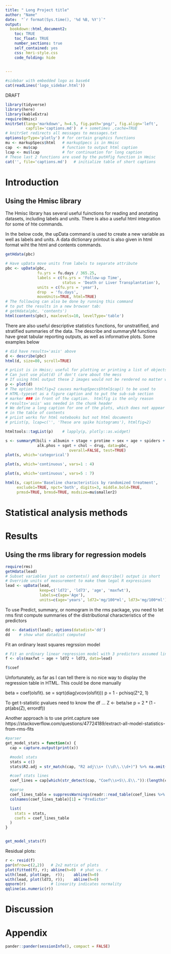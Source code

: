 ```yaml
---
title: " Long Project title"
author: "Name"
date:  "`r format(Sys.time(), '%d %B, %Y')`"
output:
  bookdown::html_document2: 
    toc: TRUE
    toc_float: TRUE
    number_sections: true
    self_contained: yes
    css: hmri-style.css
    code_folding: hide  
    

---
```


```r
#sidebar with embedded logo as base64
cat(readLines('logo_sidebar.html'))
```


<div class="watermark">DRAFT</div>




```r

library(tidyverse)
library(here)
library(kableExtra)
require(Hmisc)
knitrSet(lang='markdown', h=4.5, fig.path='png/', fig.align='left',
         capfile='captions.md')  # + sometimes ,cache=TRUE
# knitrSet redirects all messages to messages.txt
options(grType='plotly') # for certain graphics functions
mu <- markupSpecs$html   # markupSpecs is in Hmisc
cap  <- mu$cap           # function to output html caption
lcap <- mu$lcap          # for continuation for long caption
# These last 2 functions are used by the putHfig function in Hmisc
cat('', file='captions.md')   # initialize table of short captions

```




# Introduction



## Using the Hmisc library


The Hmisc library has several useful fuinctions for reading and anotating
datasets, including labels and units. There is also a useful html integration
for some of hte commands. 

In the below code, the upData command is used to create a new variable as well
as labels and units. A data dictionary printout is also given in html format
wiht the html and contents commands.

```r
getHdata(pbc)

# Have upData move units from labels to separate attribute
pbc <- upData(pbc,
              fu.yrs = fu.days / 365.25,
              labels = c(fu.yrs = 'Follow-up Time',
                         status = 'Death or Liver Transplantation'),
              units = c(fu.yrs = 'year'),
              drop  = 'fu.days',
              moveUnits=TRUE, html=TRUE)
# The following can also be done by running this command
# to put the results in a new browser tab:
# getHdata(pbc, 'contents')
html(contents(pbc), maxlevels=10, levelType='table')
```

There are also useful descriptive statistics functions, for unstratified, and
stratified summaries of the data. The describe and summaryM functions have great
tabular reporting outputs, as well as informative plots. Some examples below


```r
# did have results='asis' above
d <- describe(pbc)
html(d, size=80, scroll=TRUE)

# prList is in Hmisc; useful for plotting or printing a list of objects
# Can just use plot(d) if don't care about the mess
# If using html output these 2 images would not be rendered no matter what
p <- plot(d)
# The option htmlfig=2 causes markupSpecs$html$cap() to be used to
# HTML-typeset as a figure caption and to put the sub-sub section
# marker ### in front of the caption.  htmlfig is the only reason
# results='asis' was needed in the chunk header
# We define a long caption for one of the plots, which does not appear
# in the table of contents
# prList works for html notebooks but not html documents
# prList(p, lcap=c('', 'These are spike histograms'), htmlfig=2)
```


```r
htmltools::tagList(p)    # lapply(p, plotly::as.widget)
```



```r
s <- summaryM(bili + albumin + stage + protime + sex + age + spiders +
              alk.phos + sgot + chol ~ drug, data=pbc,
							overall=FALSE, test=TRUE)
plot(s, which='categorical')
```


```r
plot(s, which='continuous', vars=1 : 4)
```

```r
plot(s, which='continuous', vars=5 : 7)

```

```r
html(s, caption='Baseline characteristics by randomized treatment',
     exclude1=TRUE, npct='both', digits=3, middle.bold=TRUE,
     prmsd=TRUE, brmsd=TRUE, msdsize=mu$smaller2)
```
# Statistical analysis methods


# Results


## Using the rms library for regression models

```r
require(rms)
getHdata(lead)
# Subset variables just so contents() and describe() output is short
# Override units of measurement to make them legal R expressions
lead <- upData(lead,
               keep=c('ld72', 'ld73', 'age', 'maxfwt'),
               labels=c(age='Age'),
               units=c(age='years', ld72='mg/100*ml', ld73='mg/100*ml'))


```


To use Predict, summary, or nomogram in the rms package, you need to let rms first compute summaries of the distributional characteristics of the predictors

```r
dd <- datadist(lead); options(datadist='dd')
dd    # show what datadist computed
```


Fit an ordinary least squares regrssion model

```r
# Fit an ordinary linear regression model with 3 predictors assumed linear
f <- ols(maxfwt ~ age + ld72 + ld73, data=lead)

f$coef
```


Unfortunately, as far as I can tell there is no nice way to display the
regression table in HTML. This could be done manually


beta = coef(olsfit).
se =  sqrt(diag(vcov(olsfit)))
p = 1 - pchisq(Z^2, 1)  

To get t-statistic pvalues need to know the df ...
Z <- beta/se
p = 2 * (1 - pt(abs(Z), errordf))


Another approach is to use print.capture see https://stackoverflow.com/questions/47724189/extract-all-model-statistics-from-rms-fits


```r
#parser
get_model_stats = function(x) {
  cap = capture.output(print(x))

  #model stats
  stats = c()
  stats$R2.adj = str_match(cap, "R2 adj\\s+ (\\d\\.\\d+)") %>% na.omit() %>% .[, 2] %>% as.numeric()

  #coef stats lines
  coef_lines = cap[which(str_detect(cap, "Coef\\s+S\\.E\\.")):(length(cap) - 1)]

  #parse
  coef_lines_table = suppressWarnings(readr::read_table(coef_lines %>% stringr::str_c(collapse = "\n")))
  colnames(coef_lines_table)[1] = "Predictor"

  list(
    stats = stats,
    coefs = coef_lines_table
  )
}


get_model_stats(f)
```


Residual plots:

```r
r <- resid(f)
par(mfrow=c(2,2))   # 2x2 matrix of plots
plot(fitted(f), r); abline(h=0)  # yhat vs. r
with(lead, plot(age,  r));    abline(h=0)
with(lead, plot(ld73, r));    abline(h=0)
qqnorm(r)           # linearity indicates normality
qqline(as.numeric(r))
```




# Discussion



# Appendix

```r

pander::pander(sessionInfo(), compact = FALSE)

```



